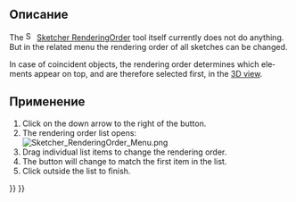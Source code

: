 <languages/>

<div lang="en" dir="ltr" class="mw-content-ltr">
{{Docnav
|[[Sketcher_Snap|Toggle snap]]
|[[Sketcher_StopOperation|Stop operation]]
|[[Sketcher_Workbench|Sketcher]]
|IconL=Sketcher_Snap.svg
|IconR=Sketcher_StopOperation.svg
|IconC=Workbench_Sketcher.svg
}}
</div>

<div lang="en" dir="ltr" class="mw-content-ltr">
{{GuiCommand
|Name=Sketcher RenderingOrder
|Workbenches=[[Sketcher_Workbench|Sketcher]]
|Version=0.21
}}
</div>

<span id="Description"></span>
== Описание ==

<div lang="en" dir="ltr" class="mw-content-ltr">
The [[Image:Sketcher_RenderingOrder.svg|16px]] [[Sketcher_RenderingOrder|Sketcher RenderingOrder]] tool itself currently does not do anything. But in the related menu the rendering order of all sketches can be changed.
</div>

<div lang="en" dir="ltr" class="mw-content-ltr">
In case of coincident objects, the rendering order determines which elements appear on top, and are therefore selected first, in the [[3D_view|3D view]].
</div>

<span id="Usage"></span>
== Применение ==

<div lang="en" dir="ltr" class="mw-content-ltr">
# Click on the down arrow to the right of the {{Button|[[Image:Sketcher_RenderingOrder.svg|16px]] [[Sketcher_RenderingOrder|Configure rendering order]]}} button.
# The rendering order list opens:<br>[[File:Sketcher_RenderingOrder_Menu.png]]
# Drag individual list items to change the rendering order.
# The button will change to match the first item in the list.
# Click outside the list to finish.
</div>


<div lang="en" dir="ltr" class="mw-content-ltr">
{{Docnav
|[[Sketcher_Snap|Toggle snap]]
|[[Sketcher_StopOperation|Stop operation]]
|[[Sketcher_Workbench|Sketcher]]
|IconL=Sketcher_Snap.svg
|IconR=Sketcher_StopOperation.svg
|IconC=Workbench_Sketcher.svg
}}
</div>

{{Sketcher_Tools_navi{{#translation:}}}}
{{Userdocnavi{{#translation:}}}}